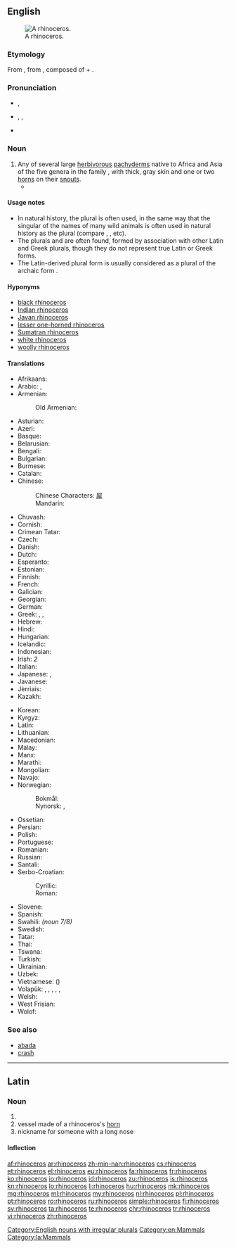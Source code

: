 {{also|rhinocéros|Rhinoceros}}
==English==
{{wikipedia}}
[[Image:Ceratotherium simum kwh.jpg|thumb|A rhinoceros.]]

===Etymology===
From {{etyl|la|en}} {{term|lang=la|rhinoceros}},  from {{etyl|grc|en}} {{term|ῥινόκερως||sc=polytonic|tr=rhinokerōs|lang=grc}}, composed of {{term|sc=polytonic|ῥίς|tr=rhis||nose|lang=grc}} + {{term|sc=polytonic|κέρας|tr=kéras||horn|lang=grc}}.

===Pronunciation===
* {{a|UK}} {{IPA|/raɪˈnɒsərəs/}}, {{X-SAMPA|/raI"nQs@r@s/}}
* {{a|US}} {{enPR|rī-näsʹə-rəs}}, {{IPA|/raɪˈnɑːsərəs/}}, {{X-SAMPA|/raI"nA:s@r@s/}}
* {{audio|en-us-rhinoceros.ogg|Audio (US)}}

===Noun===
{{en-noun|rhinoceros|pl2=rhinoceroses|pl3=rhinocerotes}}

# Any of several large [[herbivorous]] [[pachyderm]]s native to Africa and Asia of the five genera in the family ''{{taxlink|Rhinocerotidae|family}}'', with thick, gray skin and one or two [[horn]]s on their [[snout]]s.
#* {{quote-book
 | year = 1658
 | chapter = Of Unicorns Horn
 | title = Pseudodoxia Epidemica: Or Enquiries Into Very many Received Tenents And commonly Presumed Truths. The Fourth Edition
 | first = Thomas
 | last = Brown
 | authorlink = Thomas Brown 
 | url = http://books.google.com/books?id=lpZNAAAAcAAJ&pg=PA203
 | page = 203
 | passage = Herein therefore to draw up our determinations beside the several pieces of Scripture mentioning this Animal (which some may well contend to be only meant of the '''Rhinoceros''') we are so far from denying there is any Unicorn at all, that we affirme there are many kinds thereof. In the number of Quadrapedes we will concede no less then five; that is the ''Indian'' Oxe, ''Indian'' Ass, Rhinoceros, the Oryx, and that which is more eminently termed ''Monoceros'', or ''Unicornis''.}}
====Usage notes====
{{unreferenced}}
* In natural history, the plural {{term|rhinoceros}} is often used, in the same way that the singular of the names of many wild animals is often used in natural history as the plural (compare {{term|gazelle}}, {{term|elephant}}, etc).
* The plurals {{term|rhinoceri}} and {{term|rhinoceroi}} are often found, formed by association with other Latin and Greek plurals, though they do not represent true Latin or Greek forms.
* The Latin-derived plural form {{term|rhinocerotes}} is usually considered as a plural of the archaic form {{term|rhinocerot}}.

====Hyponyms====
* [[black rhinoceros]]
* [[Indian rhinoceros]]
* [[Javan rhinoceros]]
* [[lesser one-horned rhinoceros]]
* [[Sumatran rhinoceros]]
* [[white rhinoceros]]
* [[woolly rhinoceros]]

====Translations====
{{trans-top|herbivorous pachyderm with horn(s)}}
* Afrikaans: {{t+|af|renoster}}
* Arabic: {{t-|ar|وحيد القرن|m|tr=waHiid al-qarn}}, {{t-|ar|كركدن|m|tr=karkáddan}}
* Armenian: {{t-|hy|ռնգեղջյուր|tr=ṙngeġǰyur}}
*: Old Armenian: {{tø|xcl|ռնգեղջիւր|tr=ṙngełǰiwr|sc=Armn}}
* Asturian: {{t-|ast|rinoceronte|m}}
* Azeri: {{t+|az|kərgədan}}
* Basque: {{t+|eu|errinozero}}
* Belarusian: {{t-|be|насарог|m|tr=nasaróh}}
* Bengali: {{t+|bn|গন্ডার|sc=Beng|tr=ganḍār}}
* Bulgarian: {{t+|bg|носорог|m|tr=nosoróg}}
* Burmese: {{t+|my|ကြံ့|tr=kyan.|sc=Mymr}}
* Catalan: {{t-|ca|rinoceront|m}}
* Chinese:
*: Chinese Characters: [[犀]]
*: Mandarin: {{t-|cmn|犀牛|tr=xīniú|sc=Hani}}
* Chuvash: {{tø|cv|носорог|sc=Cyrl}}
* Cornish: {{t-|kw|trongornvil|m}}
* Crimean Tatar: {{tø|crh|kerkedan}}
* Czech: {{t+|cs|nosorožec|m}}
* Danish: {{t-|da|næsehorn|n}}
* Dutch: {{t+|nl|neushoorn|m}}
* Esperanto: {{t-|eo|rinocero}}
* Estonian: {{t-|et|ninasarvik}}
* Finnish: {{t+|fi|sarvikuono}}
* French: {{t+|fr|rhinocéros|m}}
* Galician: {{t+|gl|rinoceronte|m}}
* Georgian: {{t-|ka|მარტორქა|tr=martork'i|sc=Geor}}
* German: {{t+|de|Nashorn|n}}
* Greek: {{t+|el|ρινόκερος|m|tr=rinókeros}}, {{t+|el|ρινόκερως|m|tr=rinókeros}}, {{t-|el|ριονκερώντος|m|tr=rionkeróntos}}
* Hebrew: {{t+|he|קרנף|m}}
* Hindi: {{t-|hi|गैंडा|tr=gaiṇḍā}}
* Hungarian: {{t+|hu|rinocérosz}}
* Icelandic: {{t+|is|nashyrningur|m}}
* Indonesian: {{t+|id|badak}}
* Irish: {{t-|ga|srónbheannach|m}}''2''
* Italian: {{t+|it|rinoceronte|m}}
* Japanese: {{t+|ja|犀|tr=sai}}, {{t+|ja|サイ|tr=sai}}
* Javanese: {{t+|jv|warak}}
* Jèrriais: {{tø|roa-jer|rhinocéros|m}}
* Kazakh: {{t|kk|мүйізтұмсық|sc=Cyrl}}
{{trans-mid}}
* Korean: {{t+|ko|코뿔소|tr=koppulso|sc=Hang}}
* Kyrgyz: {{t-|ky|носорог|sc=Cyrl}}
* Latin: {{t-|la|rhinoceros|m}}
* Lithuanian: {{t-|lt|raganosis|m}}
* Macedonian: {{t-|mk|носорог|m|tr=nósorog}}
* Malay: {{t-|ms|badak sumbu}}
* Manx: {{t-|gv|stroineairkagh|m}}
* Marathi: {{t-|mr|गेंडा|tr=geṇḍā|sc=Deva}}
* Mongolian: {{t-|mn|хирс|sc=Cyrl}}
* Navajo: {{tø|nv|déélgééd}}
* Norwegian:
*: Bokmål: {{t-|nb|nesehorn|n}}
*: Nynorsk: {{t-|nn|nashorn|n}}, {{t-|nn|nashyrning|m}}
* Ossetian: {{tø|os|сыкъафындз|tr=sykhafyndz}}
* Persian: {{t+|fa|کرگدن|tr=kargadan|sc=fa-Arab}}
* Polish: {{t+|pl|nosorożec|m}}
* Portuguese: {{t+|pt|rinoceronte|m}}
* Romanian: {{t+|ro|rinocer|m}}
* Russian: {{t+|ru|носорог|m|tr=nosoróg}}
* Santali: {{tø|sat|ᱜᱚᱱᱰ ᱜᱟᱨᱩᱲ|tr=gandd gaarurr|sc=Olck}}
* Serbo-Croatian:
*: Cyrillic: {{t-|sh|носорог|m}}
*: Roman: {{t-|sh|nosorog|m}}
* Slovene: {{t+|sl|nosorog|m}}
* Spanish: {{t+|es|rinoceronte|m}}
* Swahili: {{t+|sw|kifaru}} ''(noun 7/8)''
* Swedish: {{t+|sv|noshörning|c}}
* Tatar: {{t+|tt|мөгезборын|sc=Cyrl}}
* Thai: {{t-|th|แรด|tr=râet}}
* Tswana: {{t-|tn|tshukudu}}
* Turkish: {{t+|tr|gergedan}}
* Ukrainian: {{t-|uk|носоріг|m|tr=nosoríh}}
* Uzbek: {{t-|uz|karkidon}}
* Vietnamese: {{t+|vi|tê giác}} ({{t-|vi|犀角}})
* Volapük: {{qualifier|♂♀}} {{t+|vo|rinoserod}}, {{qualifier|♂}} {{t-|vo|hirinoserod}}, {{qualifier|♀}} {{t-|vo|jirinoserod}}, {{qualifier|♂♀ offspring}} {{t-|vo|rinoserodül}}, {{qualifier|♂ offspring}} {{t-|vo|hirinoserodül}}, {{qualifier|♀ offspring}} {{t-|vo|jirinoserodül}}
* Welsh: {{t-|cy|rhinoseros|m}}
* West Frisian: {{t-|fy|noashoarn}}
* Wolof: {{t-|wo|wànga-lànga|alt=wànga-lànga wi}}
{{trans-bottom}}

===See also===
* [[abada]]
* [[crash]]

[[Category:English nouns with irregular plurals]]
[[Category:en:Mammals]]

----

==Latin==

===Noun===
{{la-noun|rhīnocerōs|rhinocerotis|rhīnocerōtis|m|third}}

# {{l|en|rhinoceros}}
# vessel made of a rhinoceros's [[horn]]
# nickname for someone with a long nose

====Inflection====
{{la-decl-3rd|rhīnocerōs|rhīnocerōt}}

[[Category:la:Mammals]]

[[af:rhinoceros]]
[[ar:rhinoceros]]
[[zh-min-nan:rhinoceros]]
[[cs:rhinoceros]]
[[et:rhinoceros]]
[[el:rhinoceros]]
[[eu:rhinoceros]]
[[fa:rhinoceros]]
[[fr:rhinoceros]]
[[ko:rhinoceros]]
[[io:rhinoceros]]
[[id:rhinoceros]]
[[zu:rhinoceros]]
[[is:rhinoceros]]
[[kn:rhinoceros]]
[[lo:rhinoceros]]
[[li:rhinoceros]]
[[hu:rhinoceros]]
[[mk:rhinoceros]]
[[mg:rhinoceros]]
[[ml:rhinoceros]]
[[my:rhinoceros]]
[[nl:rhinoceros]]
[[pl:rhinoceros]]
[[pt:rhinoceros]]
[[ro:rhinoceros]]
[[ru:rhinoceros]]
[[simple:rhinoceros]]
[[fi:rhinoceros]]
[[sv:rhinoceros]]
[[ta:rhinoceros]]
[[te:rhinoceros]]
[[chr:rhinoceros]]
[[tr:rhinoceros]]
[[vi:rhinoceros]]
[[zh:rhinoceros]]